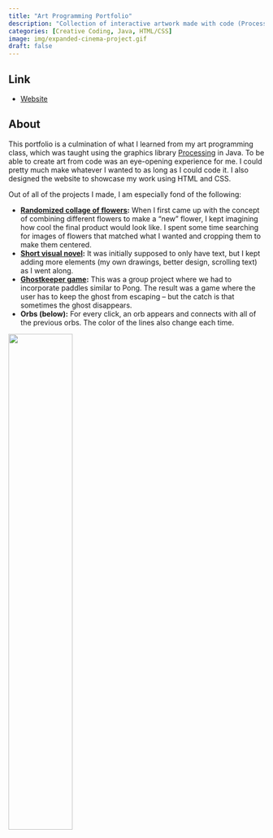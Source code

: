 ```yaml
---
title: "Art Programming Portfolio"
description: "Collection of interactive artwork made with code (Processing)"
categories: [Creative Coding, Java, HTML/CSS]
image: img/expanded-cinema-project.gif
draft: false
---
```


## Link

-   [Website](../../../art22/index.html)

## About

This portfolio is a culmination of what I learned from my art programming class, which was taught using the graphics library [Processing](https://processing.org/) in Java. To be able to create art from code was an eye-opening experience for me. I could pretty much make whatever I wanted to as long as I could code it. I also designed the website to showcase my work using HTML and CSS.

Out of all of the projects I made, I am especially fond of the following:

-   [**Randomized collage of flowers**](../../art22/index.html#exercise03)**:** When I first came up with the concept of combining different flowers to make a "new" flower, I kept imagining how cool the final product would look like. I spent some time searching for images of flowers that matched what I wanted and cropping them to make them centered.
-   [**Short visual novel**](../../art22/index.html#project05)**:** It was initially supposed to only have text, but I kept adding more elements (my own drawings, better design, scrolling text) as I went along.
-   [**Ghostkeeper game**](../../art22/index.html#project06)**:** This was a group project where we had to incorporate paddles similar to Pong. The result was a game where the user has to keep the ghost from escaping -- but the catch is that sometimes the ghost disappears.
-   **Orbs (below):** For every click, an orb appears and connects with all of the previous orbs. The color of the lines also change each time.

![](img/orbs.gif){fig-align="center" width="50%"}
